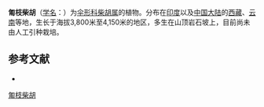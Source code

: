 {{NoteTA|G1=LS}}
{{Speciesbox
| name = 匍枝柴胡
| status = 
| status_system = 
| image =
| genus = Bupleurum
| species = dalhousieanum
| authority = (Clarke) K.-Pol.
}}

'''匍枝柴胡'''（[[学名|学名]]：{{lang|la|''Bupleurum dalhousieanum''}}）为[[伞形科|伞形科]][[柴胡属|柴胡属]]的植物。分布在[[印度|印度]]以及[[中国大陆|中国大陆]]的[[西藏|西藏]]、[[云南|云南]]等地，生长于海拔3,800米至4,150米的地区，多生在山顶岩石坡上，目前尚未由人工引种栽培。

== 参考文献 ==
<div class="references-small">
* {{cite web| url =http://www.bioinfo.cn/db05/KmzwSpecies.php?action=view&id=22617| title =匍枝柴胡| work =《中国高等植物数据库全库》| publisher =中国科学院微生物研究所| author =昆明植物研究所| accessdate =2009-02-25| deadurl =yes| archiveurl =https://web.archive.org/web/20160305035429/http://www.bioinfo.cn/db05/KmzwSpecies.php?action=view&id=22617| archivedate =2016-03-05}}
</div>
{{Taxonbar|from=Q10901726}}

[[Category:柴胡属|匍枝柴胡]]


{{Apiales-stub}}